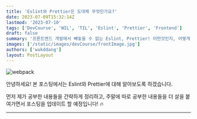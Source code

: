 ```yaml
---
title: 'Eslint와 Prettier은 도대체 무엇인가요?'
date: 2023-07-09T15:32:14Z
lastmod: '2023-07-10'
tags: ['DevCourse', 'WIL', 'TIL', 'Eslint', 'Prettier', 'Frontend']
draft: false
summary: '프론트엔드 개발에서 빼놓을 수 없는 Eslint, Prettier! 어떤것인지, 어떻게 사용하는 것인지 알아보도록 합시다!'
images: ['/static/images/devCourse/frontImage.jpg']
authors: ['wukddang']
layout: PostLayout
---
```


![webpack](/static/images/webpack/webpack-title.png)

안녕하세요! 본 포스팅에서는 Eslint와 Prettier에 대해 알아보도록 하겠습니다.

먼저 제가 공부한 내용들을 간략하게 정리하고, 주말에 따로 공부한 내용들을 더 살을 붙여가면서 포스팅을 업데이트 할 예정입니다! 🔥

---